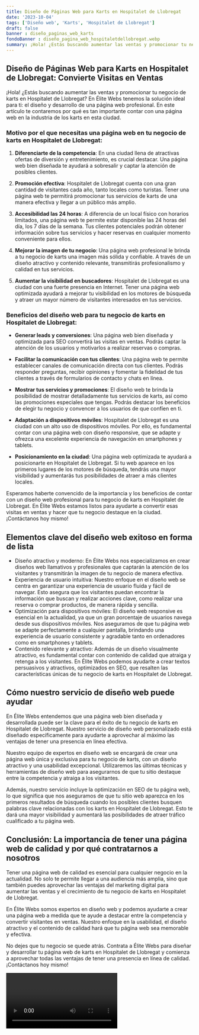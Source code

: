 ```yaml
---
title: Diseño de Páginas Web para Karts en Hospitalet de Llobregat
date: '2023-10-04'
tags: ['Diseño web', 'Karts', 'Hospitalet de Llobregat']
draft: false
banner : diseño_paginas_web_karts
fondoBanner : diseño_pagina_web_hospitaletdellobregat.webp
summary: ¡Hola! ¿Estás buscando aumentar las ventas y promocionar tu negocio de karts en Hospitalet de Llobregat? En Élite Webs tenemos la solución ideal para ti el diseño y desarrollo de una página web profesional. En este artículo te contaremos por qué es tan importante contar con una página web en la industria de los karts en esta ciudad.
---
```


## Diseño de Páginas Web para Karts en Hospitalet de Llobregat: Convierte Visitas en Ventas

¡Hola! ¿Estás buscando aumentar las ventas y promocionar tu negocio de karts en Hospitalet de Llobregat? En Élite Webs tenemos la solución ideal para ti: el diseño y desarrollo de una página web profesional. En este artículo te contaremos por qué es tan importante contar con una página web en la industria de los karts en esta ciudad.

### Motivo por el que necesitas una página web en tu negocio de karts en Hospitalet de Llobregat:

1. **Diferenciarte de la competencia**: En una ciudad llena de atractivas ofertas de diversión y entretenimiento, es crucial destacar. Una página web bien diseñada te ayudará a sobresalir y captar la atención de posibles clientes.

2. **Promoción efectiva**: Hospitalet de Llobregat cuenta con una gran cantidad de visitantes cada año, tanto locales como turistas. Tener una página web te permitirá promocionar tus servicios de karts de una manera efectiva y llegar a un público más amplio.

3. **Accesibilidad las 24 horas**: A diferencia de un local físico con horarios limitados, una página web te permite estar disponible las 24 horas del día, los 7 días de la semana. Tus clientes potenciales podrán obtener información sobre tus servicios y hacer reservas en cualquier momento conveniente para ellos.

4. **Mejorar la imagen de tu negocio**: Una página web profesional le brinda a tu negocio de karts una imagen más sólida y confiable. A través de un diseño atractivo y contenido relevante, transmitirás profesionalismo y calidad en tus servicios.

5. **Aumentar la visibilidad en buscadores**: Hospitalet de Llobregat es una ciudad con una fuerte presencia en Internet. Tener una página web optimizada ayudará a mejorar tu visibilidad en los motores de búsqueda y atraer un mayor número de visitantes interesados en tus servicios.

### Beneficios del diseño web para tu negocio de karts en Hospitalet de Llobregat:

- **Generar leads y conversiones**: Una página web bien diseñada y optimizada para SEO convertirá las visitas en ventas. Podrás captar la atención de los usuarios y motivarlos a realizar reservas o compras.

- **Facilitar la comunicación con tus clientes**: Una página web te permite establecer canales de comunicación directa con tus clientes. Podrás responder preguntas, recibir opiniones y fomentar la fidelidad de tus clientes a través de formularios de contacto y chats en línea.

- **Mostrar tus servicios y promociones**: El diseño web te brinda la posibilidad de mostrar detalladamente tus servicios de karts, así como las promociones especiales que tengas. Podrás destacar los beneficios de elegir tu negocio y convencer a los usuarios de que confíen en ti.

- **Adaptación a dispositivos móviles**: Hospitalet de Llobregat es una ciudad con un alto uso de dispositivos móviles. Por ello, es fundamental contar con una página web con diseño responsive, que se adapte y ofrezca una excelente experiencia de navegación en smartphones y tablets.

- **Posicionamiento en la ciudad**: Una página web optimizada te ayudará a posicionarte en Hospitalet de Llobregat. Si tu web aparece en los primeros lugares de los motores de búsqueda, tendrás una mayor visibilidad y aumentarás tus posibilidades de atraer a más clientes locales.

Esperamos haberte convencido de la importancia y los beneficios de contar con un diseño web profesional para tu negocio de karts en Hospitalet de Llobregat. En Élite Webs estamos listos para ayudarte a convertir esas visitas en ventas y hacer que tu negocio destaque en la ciudad. ¡Contáctanos hoy mismo!

<GifSeo />

<Cta />

## Elementos clave del diseño web exitoso en forma de lista

- Diseño atractivo y moderno: En Élite Webs nos especializamos en crear diseños web llamativos y profesionales que captarán la atención de los visitantes y transmitirán la imagen de tu negocio de manera efectiva.
- Experiencia de usuario intuitiva: Nuestro enfoque en el diseño web se centra en garantizar una experiencia de usuario fluida y fácil de navegar. Esto asegura que los visitantes puedan encontrar la información que buscan y realizar acciones clave, como realizar una reserva o comprar productos, de manera rápida y sencilla.
- Optimización para dispositivos móviles: El diseño web responsive es esencial en la actualidad, ya que un gran porcentaje de usuarios navega desde sus dispositivos móviles. Nos aseguramos de que tu página web se adapte perfectamente a cualquier pantalla, brindando una experiencia de usuario consistente y agradable tanto en ordenadores como en smartphones y tablets.
- Contenido relevante y atractivo: Además de un diseño visualmente atractivo, es fundamental contar con contenido de calidad que atraiga y retenga a los visitantes. En Élite Webs podemos ayudarte a crear textos persuasivos y atractivos, optimizados en SEO, que resalten las características únicas de tu negocio de karts en Hospitalet de Llobregat.

## Cómo nuestro servicio de diseño web puede ayudar

En Élite Webs entendemos que una página web bien diseñada y desarrollada puede ser la clave para el éxito de tu negocio de karts en Hospitalet de Llobregat. Nuestro servicio de diseño web personalizado está diseñado específicamente para ayudarte a aprovechar al máximo las ventajas de tener una presencia en línea efectiva.

Nuestro equipo de expertos en diseño web se encargará de crear una página web única y exclusiva para tu negocio de karts, con un diseño atractivo y una usabilidad excepcional. Utilizaremos las últimas técnicas y herramientas de diseño web para asegurarnos de que tu sitio destaque entre la competencia y atraiga a los visitantes.

Además, nuestro servicio incluye la optimización en SEO de tu página web, lo que significa que nos aseguramos de que tu sitio web aparezca en los primeros resultados de búsqueda cuando los posibles clientes busquen palabras clave relacionadas con los karts en Hospitalet de Llobregat. Esto te dará una mayor visibilidad y aumentará las posibilidades de atraer tráfico cualificado a tu página web.

## Conclusión: La importancia de tener una página web de calidad y por qué contratarnos a nosotros

Tener una página web de calidad es esencial para cualquier negocio en la actualidad. No solo te permite llegar a una audiencia más amplia, sino que también puedes aprovechar las ventajas del marketing digital para aumentar las ventas y el crecimiento de tu negocio de karts en Hospitalet de Llobregat.

En Élite Webs somos expertos en diseño web y podemos ayudarte a crear una página web a medida que te ayude a destacar entre la competencia y convertir visitantes en ventas. Nuestro enfoque en la usabilidad, el diseño atractivo y el contenido de calidad hará que tu página web sea memorable y efectiva.

No dejes que tu negocio se quede atrás. Contrata a Élite Webs para diseñar y desarrollar tu página web de karts en Hospitalet de Llobregat y comienza a aprovechar todas las ventajas de tener una presencia en línea de calidad. ¡Contáctanos hoy mismo!

<Video />

<CtaBot job='Karts' city='Hospitalet de Llobregat'/>

<Gmaps query='Hospitalet de Llobregat+españa+maps' />
